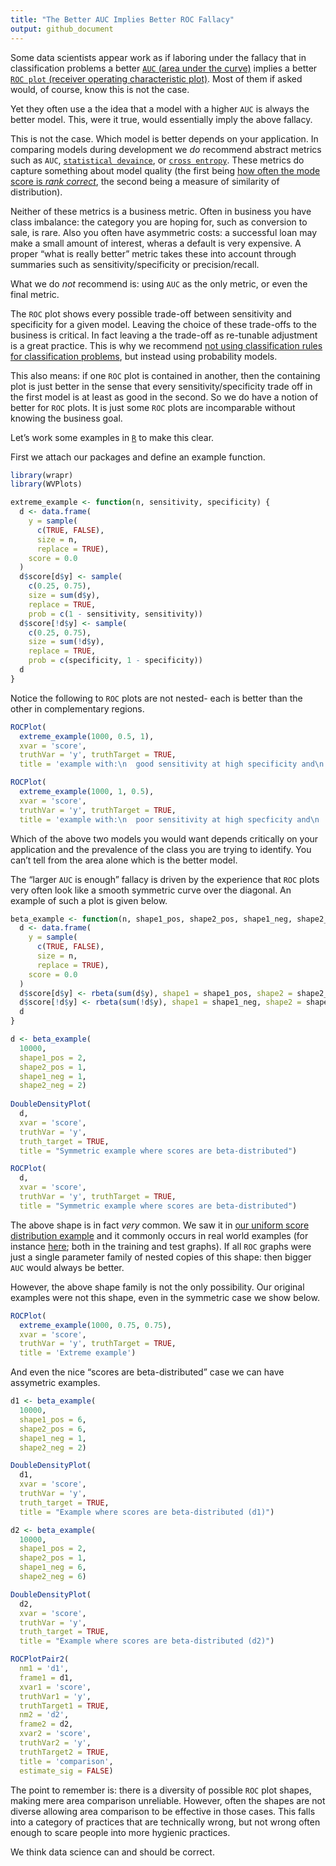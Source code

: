```yaml
---
title: "The Better AUC Implies Better ROC Fallacy"
output: github_document
---
```


Some data scientists appear work as if laboring under the fallacy that in classification problems a better [`AUC` (area under the curve)](https://en.wikipedia.org/wiki/Receiver_operating_characteristic#Area_under_the_curve) implies a better [`ROC plot` (receiver operating characteristic plot)](https://en.wikipedia.org/wiki/Receiver_operating_characteristic). Most of them if asked would, of course, know this is not the case. 

Yet they often use a the idea that a model with a higher `AUC` is always the better model. This, were it true, would essentially imply the above fallacy.

This is not the case. Which model is better depends on your application. In comparing models during development we *do* recommend abstract metrics such as `AUC`, [`statistical devaince`](https://en.wikipedia.org/wiki/Deviance_(statistics)), or [`cross entropy`](https://en.wikipedia.org/wiki/Cross_entropy). These metrics do capture something about model quality (the first being [how often the mode score is *rank correct*](https://win-vector.com/2013/01/17/more-on-rocauc/), the second being a measure of similarity of distribution).

Neither of these metrics is a business metric. Often in business you have class imbalance: the category you are hoping for, such as conversion to sale, is rare. Also you often have asymmetric costs: a successful loan may make a small amount of interest, wheras a default is very expensive. A proper "what is really better" metric takes these into account through summaries such as sensitivity/specificity or precision/recall.

What we do *not* recommend is: using `AUC` as the only metric, or even the final metric.

The `ROC` plot shows every possible trade-off between sensitivity and specificity for a given model. Leaving the choice of these trade-offs to the business is critical. In fact leaving a the trade-off as re-tunable adjustment is a great practice. This is why we recommend [not using classification rules for classification problems](https://win-vector.com/2020/08/07/dont-use-classification-rules-for-classification-problems/), but instead using probability models.

This also means: if one `ROC` plot is contained in another, then the containing plot is just better in the sense that every sensitivity/specificity trade off in the first model is at least as good in the second. So we do have a notion of better for `ROC` plots. It is just some `ROC` plots are incomparable without knowing the business goal.

Let's work some examples in [`R`](https://www.r-project.org) to make this clear.

First we attach our packages and define an example function.


```r
library(wrapr)
library(WVPlots)
```

```r
extreme_example <- function(n, sensitivity, specificity) {
  d <- data.frame(
    y = sample(
      c(TRUE, FALSE), 
      size = n, 
      replace = TRUE),
    score = 0.0
  )
  d$score[d$y] <- sample(
    c(0.25, 0.75), 
    size = sum(d$y), 
    replace = TRUE,
    prob = c(1 - sensitivity, sensitivity))
  d$score[!d$y] <- sample(
    c(0.25, 0.75), 
    size = sum(!d$y), 
    replace = TRUE,
    prob = c(specificity, 1 - specificity))
  d
}
```

Notice the following to `ROC` plots are not nested- each is better than the other in complementary regions.

```r
ROCPlot(
  extreme_example(1000, 0.5, 1),
  xvar = 'score', 
  truthVar = 'y', truthTarget = TRUE, 
  title = 'example with:\n  good sensitivity at high specificity and\n  poor specificity at high sensitivity')
```

```r
ROCPlot(
  extreme_example(1000, 1, 0.5), 
  xvar = 'score', 
  truthVar = 'y', truthTarget = TRUE, 
  title = 'example with:\n  poor sensitivity at high specficity and\n  good specificity at high sensitivity ')
```

Which of the above two models you would want depends critically on your application and the prevalence of the class you are trying to identify. You can't tell from the area alone which is the better model.

The "larger `AUC` is enough" fallacy is driven by the experience that `ROC` plots very often look like a smooth symmetric curve over the diagonal. An example of such a plot is given below.



```r
beta_example <- function(n, shape1_pos, shape2_pos, shape1_neg, shape2_neg) {
  d <- data.frame(
    y = sample(
      c(TRUE, FALSE), 
      size = n, 
      replace = TRUE),
    score = 0.0
  )
  d$score[d$y] <- rbeta(sum(d$y), shape1 = shape1_pos, shape2 = shape2_pos)
  d$score[!d$y] <- rbeta(sum(!d$y), shape1 = shape1_neg, shape2 = shape2_neg)
  d
}
```


```r
d <- beta_example(
  10000,
  shape1_pos = 2, 
  shape2_pos = 1,
  shape1_neg = 1, 
  shape2_neg = 2)
  
DoubleDensityPlot(
  d,
  xvar = 'score',
  truthVar = 'y',
  truth_target = TRUE,
  title = "Symmetric example where scores are beta-distributed")
```

```r
ROCPlot(
  d, 
  xvar = 'score', 
  truthVar = 'y', truthTarget = TRUE, 
  title = "Symmetric example where scores are beta-distributed")
```

The above shape is in fact *very* common. We saw it in [our uniform score distribution example](https://win-vector.com/2020/09/06/0-83-is-a-special-auc/) and it commonly occurs in real world examples (for instance [here](https://github.com/WinVector/PDSwR2/blob/main/KDD2009/KDD2009vtreat.md); both in the training and test graphs). If all `ROC` graphs were just a single parameter family of nested copies of this shape: then bigger `AUC` would always be better.

However, the above shape family is not the only possibility.  Our original examples were not this shape, even in the symmetric case we show below.

```r
ROCPlot(
  extreme_example(1000, 0.75, 0.75), 
  xvar = 'score', 
  truthVar = 'y', truthTarget = TRUE, 
  title = 'Extreme example')
```

And even the nice "scores are beta-distributed" case we can have assymetric examples.


```r
d1 <- beta_example(
  10000,
  shape1_pos = 6, 
  shape2_pos = 6,
  shape1_neg = 1, 
  shape2_neg = 2)

DoubleDensityPlot(
  d1,
  xvar = 'score',
  truthVar = 'y',
  truth_target = TRUE,
  title = "Example where scores are beta-distributed (d1)")

d2 <- beta_example(
  10000,
  shape1_pos = 2, 
  shape2_pos = 1,
  shape1_neg = 6, 
  shape2_neg = 6)

DoubleDensityPlot(
  d2,
  xvar = 'score',
  truthVar = 'y',
  truth_target = TRUE,
  title = "Example where scores are beta-distributed (d2)")

ROCPlotPair2(
  nm1 = 'd1',
  frame1 = d1,
  xvar1 = 'score',
  truthVar1 = 'y',
  truthTarget1 = TRUE,
  nm2 = 'd2',
  frame2 = d2,
  xvar2 = 'score',
  truthVar2 = 'y',
  truthTarget2 = TRUE,
  title = 'comparison',
  estimate_sig = FALSE)
```

The point to remember is: there is a diversity of possible `ROC` plot shapes, making mere area comparison unreliable. However, often the shapes are not diverse allowing area comparison to be effective in those cases. This falls into a category of practices that are technically wrong, but not wrong often enough to scare people into more hygienic practices.

We think data science can and should be correct.




